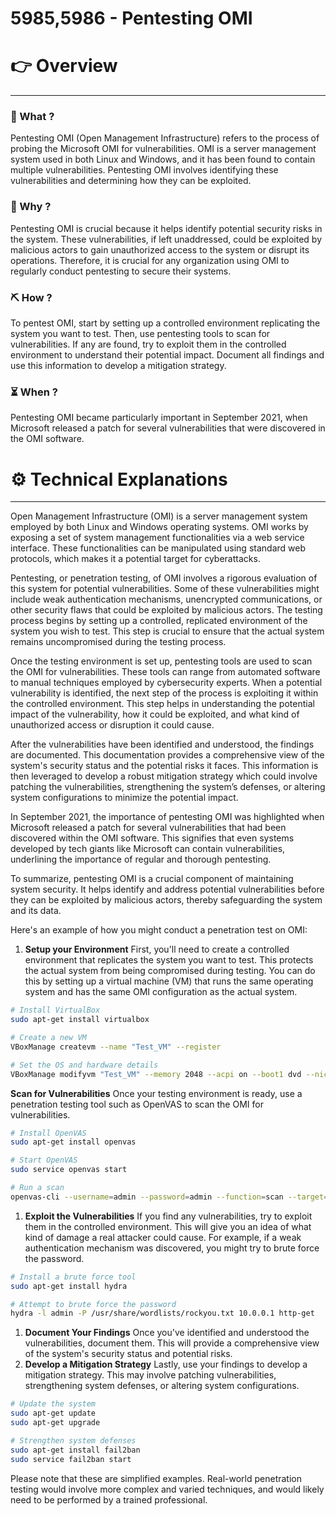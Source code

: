 # 5985,5986 - Pentesting OMI


# 👉 Overview

---

### 👀 What ?

Pentesting OMI (Open Management Infrastructure) refers to the process of probing the Microsoft OMI for vulnerabilities. OMI is a server management system used in both Linux and Windows, and it has been found to contain multiple vulnerabilities. Pentesting OMI involves identifying these vulnerabilities and determining how they can be exploited.


### 🧐 Why ?

Pentesting OMI is crucial because it helps identify potential security risks in the system. These vulnerabilities, if left unaddressed, could be exploited by malicious actors to gain unauthorized access to the system or disrupt its operations. Therefore, it is crucial for any organization using OMI to regularly conduct pentesting to secure their systems.


### ⛏️ How ?

To pentest OMI, start by setting up a controlled environment replicating the system you want to test. Then, use pentesting tools to scan for vulnerabilities. If any are found, try to exploit them in the controlled environment to understand their potential impact. Document all findings and use this information to develop a mitigation strategy.


### ⏳ When ?

Pentesting OMI became particularly important in September 2021, when Microsoft released a patch for several vulnerabilities that were discovered in the OMI software.


# ⚙️ Technical Explanations

---

Open Management Infrastructure (OMI) is a server management system employed by both Linux and Windows operating systems. OMI works by exposing a set of system management functionalities via a web service interface. These functionalities can be manipulated using standard web protocols, which makes it a potential target for cyberattacks.

Pentesting, or penetration testing, of OMI involves a rigorous evaluation of this system for potential vulnerabilities. Some of these vulnerabilities might include weak authentication mechanisms, unencrypted communications, or other security flaws that could be exploited by malicious actors. The testing process begins by setting up a controlled, replicated environment of the system you wish to test. This step is crucial to ensure that the actual system remains uncompromised during the testing process.

Once the testing environment is set up, pentesting tools are used to scan the OMI for vulnerabilities. These tools can range from automated software to manual techniques employed by cybersecurity experts. When a potential vulnerability is identified, the next step of the process is exploiting it within the controlled environment. This step helps in understanding the potential impact of the vulnerability, how it could be exploited, and what kind of unauthorized access or disruption it could cause.

After the vulnerabilities have been identified and understood, the findings are documented. This documentation provides a comprehensive view of the system's security status and the potential risks it faces. This information is then leveraged to develop a robust mitigation strategy which could involve patching the vulnerabilities, strengthening the system’s defenses, or altering system configurations to minimize the potential impact.

In September 2021, the importance of pentesting OMI was highlighted when Microsoft released a patch for several vulnerabilities that had been discovered within the OMI software. This signifies that even systems developed by tech giants like Microsoft can contain vulnerabilities, underlining the importance of regular and thorough pentesting.

To summarize, pentesting OMI is a crucial component of maintaining system security. It helps identify and address potential vulnerabilities before they can be exploited by malicious actors, thereby safeguarding the system and its data.

Here's an example of how you might conduct a penetration test on OMI:

1. **Setup your Environment**
First, you'll need to create a controlled environment that replicates the system you want to test. This protects the actual system from being compromised during testing. You can do this by setting up a virtual machine (VM) that runs the same operating system and has the same OMI configuration as the actual system.

```bash
# Install VirtualBox
sudo apt-get install virtualbox

# Create a new VM
VBoxManage createvm --name "Test_VM" --register

# Set the OS and hardware details
VBoxManage modifyvm "Test_VM" --memory 2048 --acpi on --boot1 dvd --nic1 nat

```

**Scan for Vulnerabilities**
Once your testing environment is ready, use a penetration testing tool such as OpenVAS to scan the OMI for vulnerabilities.

```bash
# Install OpenVAS
sudo apt-get install openvas

# Start OpenVAS
sudo service openvas start

# Run a scan
openvas-cli --username=admin --password=admin --function=scan --target='Test_VM'

```

1. **Exploit the Vulnerabilities**
If you find any vulnerabilities, try to exploit them in the controlled environment. This will give you an idea of what kind of damage a real attacker could cause. For example, if a weak authentication mechanism was discovered, you might try to brute force the password.

```bash
# Install a brute force tool
sudo apt-get install hydra

# Attempt to brute force the password
hydra -l admin -P /usr/share/wordlists/rockyou.txt 10.0.0.1 http-get

```

1. **Document Your Findings**
Once you've identified and understood the vulnerabilities, document them. This will provide a comprehensive view of the system's security status and potential risks.
2. **Develop a Mitigation Strategy**
Lastly, use your findings to develop a mitigation strategy. This may involve patching vulnerabilities, strengthening system defenses, or altering system configurations.

```bash
# Update the system
sudo apt-get update
sudo apt-get upgrade

# Strengthen system defenses
sudo apt-get install fail2ban
sudo service fail2ban start

```

Please note that these are simplified examples. Real-world penetration testing would involve more complex and varied techniques, and would likely need to be performed by a trained professional.
